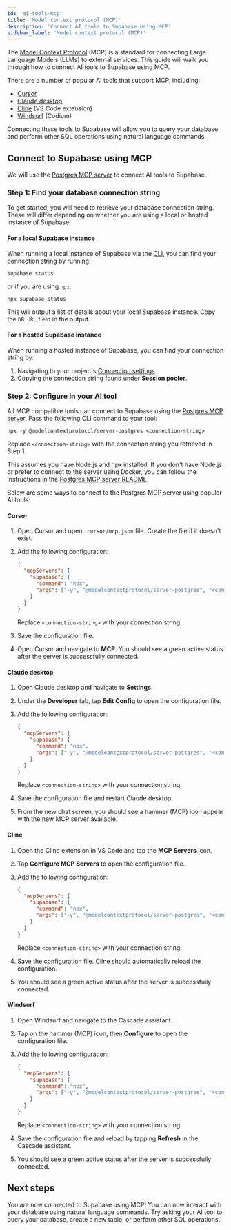 ```yaml
---
id: 'ai-tools-mcp'
title: 'Model context protocol (MCP)'
description: 'Connect AI tools to Supabase using MCP'
sidebar_label: 'Model context protocol (MCP)'
---
```


The [Model Context Protocol](https://modelcontextprotocol.io/introduction) (MCP) is a standard for connecting Large Language Models (LLMs) to external services. This guide will walk you through how to connect AI tools to Supabase using MCP.

There are a number of popular AI tools that support MCP, including:

- [Cursor](https://www.cursor.com/)
- [Claude desktop](https://claude.ai/download)
- [Cline](https://github.com/cline/cline) (VS Code extension)
- [Windsurf](https://docs.codeium.com/windsurf) (Codium)

Connecting these tools to Supabase will allow you to query your database and perform other SQL operations using natural language commands.

## Connect to Supabase using MCP

We will use the [Postgres MCP server](https://github.com/modelcontextprotocol/servers/tree/main/src/postgres) to connect AI tools to Supabase.

### Step 1: Find your database connection string

To get started, you will need to retrieve your database connection string. These will differ depending on whether you are using a local or hosted instance of Supabase.

#### For a local Supabase instance

When running a local instance of Supabase via the [CLI](/docs/reference/cli/introduction), you can find your connection string by running:

```shell
supabase status
```

or if you are using `npx`:

```shell
npx supabase status
```

This will output a list of details about your local Supabase instance. Copy the `DB URL` field in the output.

#### For a hosted Supabase instance

When running a hosted instance of Supabase, you can find your connection string by:

1. Navigating to your project's [Connection settings](/dashboard/project/_/settings/database?showConnect=true)
1. Copying the connection string found under **Session pooler**.

### Step 2: Configure in your AI tool

All MCP compatible tools can connect to Supabase using the [Postgres MCP server](https://github.com/modelcontextprotocol/servers/tree/main/src/postgres). Pass the following CLI command to your tool:

```shell
npx -y @modelcontextprotocol/server-postgres <connection-string>
```

Replace `<connection-string>` with the connection string you retrieved in Step 1.

<Admonition type="note">

This assumes you have Node.js and npx installed. If you don't have Node.js or prefer to connect to the server using Docker, you can follow the instructions in the [Postgres MCP server README](https://github.com/modelcontextprotocol/servers/tree/main/src/postgres#docker).

</Admonition>

Below are some ways to connect to the Postgres MCP server using popular AI tools:

#### Cursor

1. Open Cursor and open `.cursor/mcp.json` file. Create the file if it doesn't exist.
1. Add the following configuration:

   ```json
   {
     "mcpServers": {
       "supabase": {
         "command": "npx",
         "args": ["-y", "@modelcontextprotocol/server-postgres", "<connection-string>"]
       }
     }
   }
   ```

   Replace `<connection-string>` with your connection string.

1. Save the configuration file.

1. Open Cursor and navigate to **MCP**. You should see a green active status after the server is successfully connected.

#### Claude desktop

1. Open Claude desktop and navigate to **Settings**.
1. Under the **Developer** tab, tap **Edit Config** to open the configuration file.
1. Add the following configuration:

   ```json
   {
     "mcpServers": {
       "supabase": {
         "command": "npx",
         "args": ["-y", "@modelcontextprotocol/server-postgres", "<connection-string>"]
       }
     }
   }
   ```

   Replace `<connection-string>` with your connection string.

1. Save the configuration file and restart Claude desktop.

1. From the new chat screen, you should see a hammer (MCP) icon appear with the new MCP server available.

#### Cline

1. Open the Cline extension in VS Code and tap the **MCP Servers** icon.
1. Tap **Configure MCP Servers** to open the configuration file.
1. Add the following configuration:

   ```json
   {
     "mcpServers": {
       "supabase": {
         "command": "npx",
         "args": ["-y", "@modelcontextprotocol/server-postgres", "<connection-string>"]
       }
     }
   }
   ```

   Replace `<connection-string>` with your connection string.

1. Save the configuration file. Cline should automatically reload the configuration.

1. You should see a green active status after the server is successfully connected.

#### Windsurf

1. Open Windsurf and navigate to the Cascade assistant.
1. Tap on the hammer (MCP) icon, then **Configure** to open the configuration file.
1. Add the following configuration:

   ```json
   {
     "mcpServers": {
       "supabase": {
         "command": "npx",
         "args": ["-y", "@modelcontextprotocol/server-postgres", "<connection-string>"]
       }
     }
   }
   ```

   Replace `<connection-string>` with your connection string.

1. Save the configuration file and reload by tapping **Refresh** in the Cascade assistant.

1. You should see a green active status after the server is successfully connected.

## Next steps

You are now connected to Supabase using MCP! You can now interact with your database using natural language commands. Try asking your AI tool to query your database, create a new table, or perform other SQL operations.
